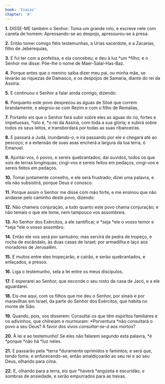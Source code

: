 ```yaml
---
book: 'Isaías'
chapter: '8'
---
```


**1.** DISSE-ME também o Senhor: Toma um grande rolo, e escreve nele com caneta de homem: Apressando-se ao despojo, apressurou-se à presa.

**2.** Então tomei comigo fiéis testemunhas, a Urias sacerdote, e a Zacarias, filho de Jeberequias,

**3.** E fui ter com a profetisa, e ela concebeu, e deu à luz *um *filho; e o Senhor me disse: Põe-lhe o nome de Maer-Salal-Has-Baz.

**4.** Porque antes que o menino saiba dizer meu pai, ou minha mãe, se levarão as riquezas de Damasco, e os despojos de Samaria, diante do rei da Assíria.

**5.** E continuou o Senhor a falar ainda comigo, dizendo:

**6.** Porquanto este povo desprezou as águas de Siloé que correm brandamente, e alegrou-se com Rezim e com o filho de Remalias,

**7.** Portanto eis que o Senhor fará subir sobre eles as águas do rio, fortes e impetuosas, *isto é, *o rei da Assíria, com toda a sua glória; e subirá sobre todos os seus leitos, e transbordará por todas as suas ribanceiras.

**8.** E passará a Judá, inundando-o, e irá passando por ele *e* chegará até ao pescoço; e a extensão de suas asas encherá a largura da tua terra, ó Emanuel.

**9.** Ajuntai-vos, ó povos, e sereis quebrantados; dai ouvidos, todos os que sois de terras longínquas; cingi-vos e sereis feitos em pedaços, cingi-vos e sereis feitos em pedaços.

**10.** Tomai juntamente conselho, e ele será frustrado; dizei uma palavra, e ela não subsistirá, porque Deus *é* conosco.

**11.** Porque assim o Senhor me disse com mão forte, e me ensinou que não andasse pelo caminho deste povo, dizendo:

**12.** Não chameis conjuração, a tudo quanto este povo chama conjuração; e não temais o que ele teme, nem tampouco vos assombreis.

**13.** Ao Senhor dos Exércitos, a ele santificai; e *seja *ele o vosso temor e *seja *ele o vosso assombro.

**14.** Então ele vos será por santuário; mas servirá de pedra de tropeço, e rocha de escândalo, às duas casas de Israel; por armadilha e laço aos moradores de Jerusalém.

**15.** E muitos entre eles tropeçarão, e cairão, e serão quebrantados, e enlaçados, e presos.

**16.** Liga o testemunho, sela a lei entre os meus discípulos.

**17.** E esperarei ao Senhor, que esconde o seu rosto da casa de Jacó, e a ele aguardarei.

**18.** Eis-me aqui, com os filhos que me deu o Senhor, por sinais e por maravilhas em Israel, da parte do Senhor dos Exércitos, que habita no monte de Sião.

**19.** Quando, pois, vos disserem: Consultai os que têm espíritos familiares e os adivinhos, que chilreiam e murmuram: *Porventura *não consultará o povo a seu Deus? A favor dos vivos *consultar-se-á* aos mortos?

**20.** À lei e ao testemunho! Se eles não falarem segundo esta palavra, *é *porque *não há *luz neles.

**21.** E passarão pela *terra *duramente oprimidos e famintos; e será que, tendo fome, e enfurecendo-se, então amaldiçoarão ao seu rei e ao seu Deus, olhando para cima.

**22.** E, olhando para a terra, eis que *haverá *angústia e escuridão, *e* sombras de ansiedade, e serão empurrados para as trevas.